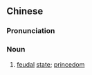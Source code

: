 ==Chinese==
{{zh-forms|s=封国}}

===Pronunciation===
{{zh-pron
|m=fēngguó
|c=fung1 gwok3
|cat=n
}}

===Noun===
{{zh-noun}}

# {{lb|zh|literary|historical|archaic}} [[feudal]] [[state]]; [[princedom]]
